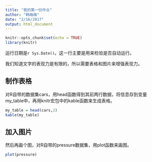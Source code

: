 ```yaml
---
title: "我的第一份作业"
author: "韩梅梅"
date: "2/16/2017"
output: html_document
---
```


```r
knitr::opts_chunk$set(echo = TRUE)
library(knitr)
```

运行日期是`r Sys.Date()`。这一行主要是用来检验是否自动运行。

我们知道文字的表现力是有限的，所以需要表格和图片来增强表现力。

## 制作表格

对R自带的数据集cars，用head函数得到其前两行数据，将信息存到变量my_table中，再用knitr宏包中的kable函数来生成表格。

```r
my_table = head(cars,2)
kable(my_table)
```

## 加入图片

然后再画个图，对R自带的pressure数据集，用plot函数来画图。

```r
plot(pressure)
```
